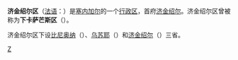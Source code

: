 {{Infobox settlement
<!-- See Template:Infobox settlement for additional fields and descriptions -->
| name                    = 濟金紹爾區
| native_name             = Région de Ziguinchor
| native_name_lang        = fr
| settlement_type         = [[塞內加爾行政區劃|行政區]]
| image_skyline           = 
| image_alt               = 
| image_caption           = 
| image_flag              = 
| flag_alt                = 
| image_seal              =
| seal_alt                = 
| image_shield            = 
| shield_alt              = 
| nickname                = 
| motto                   = 
| image_map               = Senegal Ziguinchor locator map.svg
| map_alt                 =
| map_caption             = 濟金紹爾區於塞內加爾位置圖
| image_map1              = Ziguinchor departments big print.png
| map_alt1                = 
| map_caption1            = 濟金紹爾區下分3省
| pushpin_map             = <!-- Senegal -->
| pushpin_label_position  = 
| pushpin_map_alt         = 
| pushpin_map_caption     = 
| latd  = 12 |latm = 47 |latNS  = N
| longd = 16|longm = 13|longEW = W
| coor_pinpoint           = 
| coordinates_type        = region:SN_type:adm1st
| coordinates_display     = inline,title
| coordinates_footnotes   = 
| subdivision_type        = [[世界地理索引|國家]]
| subdivision_name        = {{SEN}}
| established_title       = 
| established_date        = 
| parts_type              = [[Departments_of_Senegal|Départements]]
| p1                      = [[比尼奥纳省|比尼奥纳省]]
| p2                      = [[乌苏耶省|乌苏耶省]]
| p3                      = [[济金绍尔省|济金绍尔省]]
| p4                      = 
| founder                 = 
| named_for               = 
| seat_type               = 首府
| seat                    = [[濟金紹爾|濟金紹爾]]
| government_footnotes    = 
| leader_party            =
| leader_title            = 
| leader_name             = 
| unit_pref               = Metric<!-- or US or UK -->
| area_footnotes          = 
| area_total_km2          = 7339
| area_note               = 
| elevation_footnotes     = 
| elevation_m             = 
| population_footnotes    =
| population_total        = 437986
| population_as_of        = 
| population_rank         = 
| population_density_km2  = auto
| population_density_rank = 
| population_demonym      = 
| population_note         = 
| timezone                = [[格林尼治標準時間|GMT]]
| utc_offset              = +0
| postal_code_type        = 
| postal_code             = 
| area_code_type          = 
| area_code               = 
| website                 = 
| footnotes               =
}}
'''济金绍尔区'''（[[法语|法语]]：'''{{lang|fr|Région de Ziguinchor}}'''）是[[塞内加尔|塞内加尔]]的一个[[塞内加尔行政区划|行政区]]，首府[[济金绍尔|济金绍尔]]。济金绍尔区曾被称为'''下卡萨芒斯区'''（{{lang|fr|Basse Casamance}}）。

济金绍尔区下设[[比尼奥纳省|比尼奥纳]]（{{lang|fr|Bignona}}）、[[乌苏耶省|乌苏耶]]（{{lang|fr|Oussouye}}）和[[济金绍尔省|济金绍尔]]（{{lang|fr|Ziguinchor}}）三省。

{{塞内加尔行政区}}
{{Senegal-stub}}

[[Category:塞内加尔行政区|Z]]